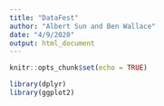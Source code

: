 ```yaml
---
title: "DataFest"
author: "Albert Sun and Ben Wallace"
date: "4/9/2020"
output: html_document
---
```


```r
knitr::opts_chunk$set(echo = TRUE)
```

```r
library(dplyr)
library(ggplot2)
```

